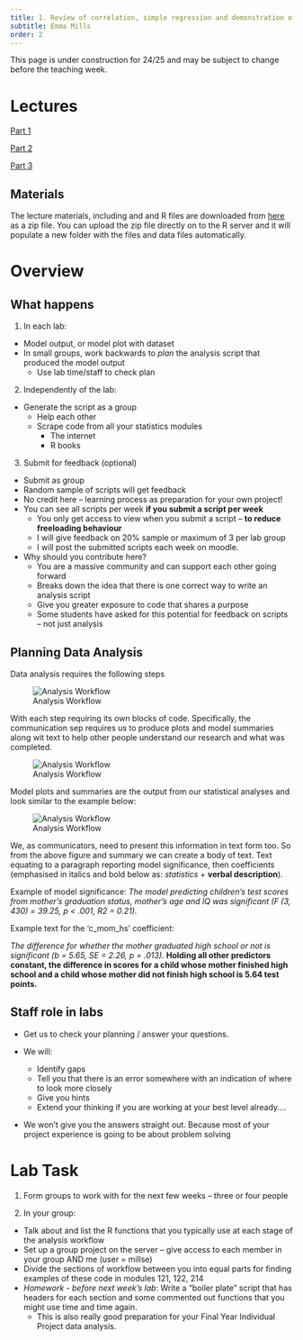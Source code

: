 ```yaml
---
title: 1. Review of correlation, simple regression and demonstration of multiple regression
subtitle: Emma Mills
order: 2
---
```


::: {.callout-caution}
This page is under construction for 24/25 and may be subject to change before the teaching week.
:::

# Lectures

[Part 1](https://modules.lancaster.ac.uk/mod/url/view.php?id=1978183)

[Part 2](https://modules.lancaster.ac.uk/mod/url/view.php?id=1978184)

[Part 3](https://modules.lancaster.ac.uk/mod/url/view.php?id=1978185)

## Materials

The lecture materials, including and and R files are downloaded from [here](data/Week1_lecture_materials.zip) as a zip file. You can upload the zip file directly on to the R server and it will populate a new folder with the files and data files automatically.

# Overview

## What happens

1. In each lab:
+ Model output, or model plot with dataset
+ In small groups, work backwards to *plan* the analysis script that produced the model output
  + Use lab time/staff to check plan

2. Independently of the lab:
+ Generate the script as a group
  + Help each other
  + Scrape code from all your statistics modules
    + The internet
    + R books

3. Submit for feedback (optional)
+ Submit as group
+ Random sample of scripts will get feedback
+ No credit here – learning process as preparation for your own project!
+ You can see all scripts per week __if you submit a script per week__
  + You only get access to view when you submit a script – __to reduce freeloading behaviour__
  + I will give feedback on 20% sample or maximum of 3 per lab group
  + I will post the submitted scripts each week on moodle.
+ Why should you contribute here?
  + You are a massive community and can support each other going forward
  + Breaks down the idea that there is one correct way to write an analysis script
  + Give you greater exposure to code that shares a purpose
  + Some students have asked for this potential for feedback on scripts – not just analysis


## Planning Data Analysis


Data analysis requires the following steps 

![Analysis Workflow](Images/Wk1/Wrangle.png)

With each step requiring its own blocks of code. Specifically, the communication sep requires us to produce plots and model summaries along wit text to help other people understand our research and what was completed.

![Analysis Workflow](Images/Wk1/WrangleUpdate2.png)

Model plots and summaries are the output from our statistical analyses and look similar to the example below:

![Analysis Workflow](Images/Wk1/PlotSummary.png)

We, as communicators, need to present this information in text form too. So from the above figure and summary we can create a body of text. Text equating to a paragraph reporting model significance, then coefficients (emphasised in italics and bold below as: *statistics* + __verbal description__).

Example of model significance:  *The model predicting children’s test scores from mother’s graduation status, mother’s age and IQ was significant (F (3, 430) = 39.25, p < .001, R2 = 0.21).*

Example text for the 'c_mom_hs' coefficient:

*The difference for whether the mother graduated high school or not is significant (b = 5.65, SE = 2.26, p = .013).*  __Holding all other predictors constant, the difference in scores for a child whose mother finished high school and a child whose mother did not finish high school is 5.64 test points.__

## Staff role in labs

* Get us to check your planning / answer your questions. 

* We will:
  + Identify gaps
  + Tell you that there is an error somewhere with an indication of where to look more closely
  + Give you hints
  + Extend your thinking if you are working at your best level already….

* We won’t give you the answers straight out. Because most of your project experience is going to be about problem solving

# Lab Task

1. Form groups to work with for the next few weeks – three or four people

2. In your group:
  + Talk about and list the R functions that you typically use at each stage of the analysis workflow
  + Set up a group project on the server –  give access to each member in your group AND me (user = millse)
  + Divide the sections of workflow between you into equal parts for finding examples of these code in modules 121, 122, 214
  + _Homework - before next week’s lab_: Write a “boiler plate” script that has headers for each section and some commented out functions that you might use time and time again.
    + This is also really good preparation for your Final Year Individual Project data analysis.
